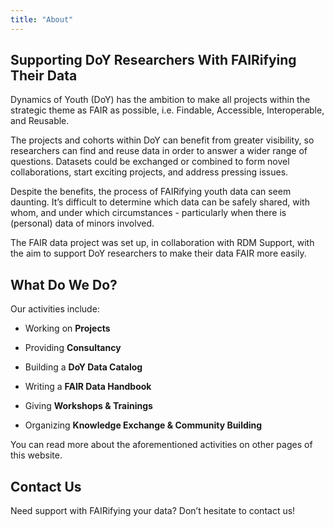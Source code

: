 ```yaml
---
title: "About"
---
```


## Supporting DoY Researchers With FAIRifying Their Data

Dynamics of Youth (DoY) has the ambition to make all projects within the strategic theme as FAIR as possible, i.e. Findable, Accessible, Interoperable, and Reusable. 

The projects and cohorts within DoY can benefit from greater visibility, so researchers can find and reuse data in order to answer a wider range of questions. Datasets could be exchanged or combined to form novel collaborations, start exciting projects, and address pressing issues.

Despite the benefits, the process of FAIRifying youth data can seem daunting. It's difficult to determine which data can be safely shared, with whom, and under which circumstances - particularly when there is (personal) data of minors involved. 

The FAIR data project was set up, in collaboration with RDM Support, with the aim to support DoY researchers to make their data FAIR more easily.

## What Do We Do?

Our activities include:

- Working on **Projects**

- Providing **Consultancy**

- Building a **DoY Data Catalog**

- Writing a **FAIR Data Handbook**

- Giving **Workshops & Trainings**

- Organizing **Knowledge Exchange & Community Building**

You can read more about the aforementioned activities on other pages of this website.

## Contact Us

Need support with FAIRifying your data? Don't hesitate to contact us!
